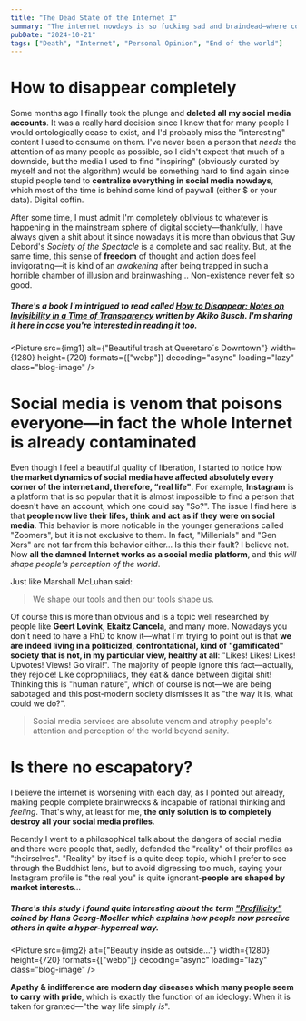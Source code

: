 ```yaml
---
title: "The Dead State of the Internet I"
summary: "The internet nowdays is so fucking sad and braindead—where could we go now?"
pubDate: "2024-10-21"
tags: ["Death", "Internet", "Personal Opinion", "End of the world"]
---
```



# How to disappear completely

Some months ago I finally took the plunge and **deleted all my social media accounts**. It was a really hard decision since I knew that for many people I would ontologically cease to exist, and I'd probably miss the "interesting" content I used to consume on them. I've never been a person that _needs_ the attention of as many people as possible, so I didn't expect that much of a downside, but the media I used to find "inspiring" (obviously curated by myself and not the algorithm) would be something hard to find again since stupid people tend to **centralize everything in social media nowdays**, which most of the time is behind some kind of paywall (either $ or your data). Digital coffin.

After some time, I must admit I'm completely oblivious to whatever is happening in the mainstream sphere of digital society—thankfully, I have always given a shit about it since nowadays it is more than obvious that Guy Debord's _Society of the Spectacle_ is a complete and sad reality. But, at the same time, this sense of **freedom** of thought and action does feel invigorating—it is kind of an _awakening_ after being trapped in such a horrible chamber of illusion and brainwashing... Non-existence never felt so good.

##### There's a book I'm intrigued to read called [_How to Disappear: Notes on Invisibility in a Time of Transparency_](https://metaxis.digital/libro/how-to-disappear-notes-on-invisibility-in-a-time-of-transparency) written by Akiko Busch. I'm sharing it here in case you're interested in reading it too.

<Picture
  src={img1}
  alt={"Beautiful trash at Queretaro´s Downtown"}
  width={1280}
  height={720}
  formats={["webp"]}
  decoding="async"
  loading="lazy"
  class="blog-image"
/>

# Social media is venom that poisons everyone—in fact the whole Internet is already contaminated

Even though I feel a beautiful quality of liberation, I started to notice how **the market dynamics of social media have affected absolutely every corner of the internet and, therefore, “real life"**. For example, **Instagram** is a platform that is so popular that it is almost impossible to find a person that doesn't have an account, which one could say "So?". The issue I find here is that **people now live their lifes, think and act as if they were on social media**. This behavior is more noticable in the younger generations called "Zoomers", but it is not exclusive to them. In fact, "Millenials" and "Gen Xers" are not far from this behavior either... Is this their fault? I believe not. Now **all the damned Internet works as a social media platform**, and this _will shape people's perception of the world_.

Just like Marshall McLuhan said:

> We shape our tools and then our tools shape us.

Of course this is more than obvious and is a topic well researched by people like **Geert Lovink**, **Ekaitz Cancela**, and many more. Nowadays you don´t need to have a PhD to know it—what I´m trying to point out is that **we are indeed living in a politicized, confrontational, kind of "gamificated" society that is not, in my particular view, healthy at all**: "Likes! Likes! Likes! Upvotes! Views! Go viral!". The majority of people ignore this fact—actually, they rejoice! Like coprophiliacs, they eat & dance between digital shit! Thinking this is "human nature", which of course is not—we are being sabotaged and this post-modern society dismisses it as "the way it is, what could we do?".

> Social media services are absolute venom and atrophy people's attention and perception of the world beyond sanity.

# Is there no escapatory?

I believe the internet is worsening with each day, as I pointed out already, making people complete brainwrecks & incapable of rational thinking and _feeling_. That's why, at least for me, **the only solution is to completely destroy all your social media profiles**.

Recently I went to a philosophical talk about the dangers of social media and there were people that, sadly, defended the "reality" of their profiles as "theirselves". "Reality" by itself is a quite deep topic, which I prefer to see through the Buddhist lens, but to avoid digressing too much, saying your Instagram profile is "the real you" is quite ignorant-**people are shaped by market interests**...

##### There's this study I found quite interesting about the term ["Profilicity"](https://metaxis.digital/libro/hans-georg-moeller-profilicidad-ensayo-autenticidad) coined by Hans Georg-Moeller which explains how people now perceive others in quite a hyper-hyperreal way.

<Picture
  src={img2}
  alt={"Beautiy inside as outside..."}
  width={1280}
  height={720}
  formats={["webp"]}
  decoding="async"
  loading="lazy"
  class="blog-image"
/>

**Apathy & indifference are modern day diseases which many people seem to carry with pride**, which is exactly the function of an ideology: When it is taken for granted—"the way life simply _is_".
